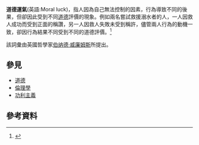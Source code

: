 '''道德運氣'''(英語:Moral luck)，指人因為自己無法控制的因素，行為導致不同的後果，但卻因此受到不同[[道德|道德]]評價的現象。例如兩名嘗試救援溺水者的人，一人因救人成功而受到正面的稱讚，另一人因救人失敗未受到稱許，儘管兩人行為的動機一致，卻因行為結果不同受到不同的道德評價。<ref >{{cite web|name=道德與運氣有關嗎？行為好壞與動機的關係|url=https://www.thenewslens.com/article/119101}}</ref>

該詞彙由英國哲學家[[伯纳德·威廉姆斯|伯纳德·威廉姆斯]]所提出。

==參見==
*[[道德|道德]]
*[[倫理學|倫理學]]
*[[功利主義|功利主義]]

==參考資料==